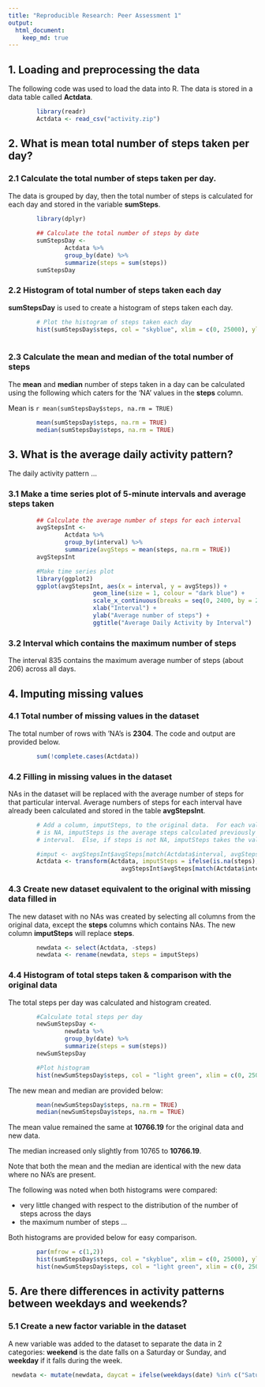 ```yaml
---
title: "Reproducible Research: Peer Assessment 1"
output: 
  html_document:
    keep_md: true
---
```



## 1. Loading and preprocessing the data
The following code was used to load the data into R.  The data is stored in a data table called **Actdata**.

```r
        library(readr)
        Actdata <- read_csv("activity.zip")
```


## 2. What is mean total number of steps taken per day?

### 2.1 Calculate the total number of steps taken per day.

The data is grouped by day, then the total number of steps is calculated for each day and stored in the variable **sumSteps**.

```r
        library(dplyr)
        
        ## Calculate the total number of steps by date
        sumStepsDay <-
                Actdata %>%
                group_by(date) %>%
                summarize(steps = sum(steps))
        sumStepsDay

```

### 2.2 Histogram of total number of steps taken each day

**sumStepsDay** is used to create a histogram of steps taken each day.

```r
        # Plot the histogram of steps taken each day
        hist(sumStepsDay$steps, col = "skyblue", xlim = c(0, 25000), ylim = c(0, 20), breaks = 10, xlab = "Total steps taken in a day", ylab = "Frequency (Days)", main = "Histogram of the number of steps taken each day")
        
```

### 2.3 Calculate the mean and median of the total number of steps

The **mean** and **median** number of steps taken in a day can be calculated using the following which caters for the 'NA' values in the **steps** column.

Mean is `r mean(sumStepsDay$steps, na.rm = TRUE)`

```r
        mean(sumStepsDay$steps, na.rm = TRUE)
        median(sumStepsDay$steps, na.rm = TRUE)
```


## 3. What is the average daily activity pattern?

The daily activity pattern ...

### 3.1 Make a time series plot of 5-minute intervals and average steps taken

```r
        ## Calculate the average number of steps for each interval
        avgStepsInt <-
                Actdata %>%
                group_by(interval) %>%
                summarize(avgSteps = mean(steps, na.rm = TRUE))
        avgStepsInt

        #Make time series plot
        library(ggplot2)
        ggplot(avgStepsInt, aes(x = interval, y = avgSteps)) +
                        geom_line(size = 1, colour = "dark blue") +
                        scale_x_continuous(breaks = seq(0, 2400, by = 200)) +
                        xlab("Interval") +
                        ylab("Average number of steps") +
                        ggtitle("Average Daily Activity by Interval")
```

### 3.2 Interval which contains the maximum number of steps

The interval 835 contains the maximum average number of steps (about 206) across all days.


## 4. Imputing missing values
### 4.1 Total number of missing values in the dataset
The total number of rows with 'NA's is **2304**.  The code and output are provided below.

```r
        sum(!complete.cases(Actdata))
```

### 4.2 Filling in missing values in the dataset
NAs in the dataset will be replaced with the average number of steps for that particular interval.  Average numbers of steps for each interval have already been calculated and stored in the table **avgStepsInt**.

```r

        # Add a column, imputSteps, to the original data.  For each value in the column, if 'steps'
        # is NA, imputSteps is the average steps calculated previously for the corresponding
        # interval.  Else, if steps is not NA, imputSteps takes the value of steps.

        #imput <- avgStepsInt$avgSteps[match(Actdata$interval, avgStepsInt$interval)]
        Actdata <- transform(Actdata, imputSteps = ifelse(is.na(steps), 
                                avgStepsInt$avgSteps[match(Actdata$interval, avgStepsInt$interval)],                                 steps))
```

### 4.3 Create new dataset equivalent to the original with missing data filled in
The new dataset with no NAs was created by selecting all columns from the original data, except the **steps** columns which contains NAs.  The new column **imputSteps** will replace **steps**.

```r
        newdata <- select(Actdata, -steps)
        newdata <- rename(newdata, steps = imputSteps)
```

### 4.4 Histogram of total steps taken & comparison with the original data
The total steps per day was calculated and histogram created.

```r
        #Calculate total steps per day
        newSumStepsDay <-
                newdata %>%
                group_by(date) %>%
                summarize(steps = sum(steps))
        newSumStepsDay

        #Plot histogram
        hist(newSumStepsDay$steps, col = "light green", xlim = c(0, 25000), ylim = c(0, 25), breaks = 10, xlab = "Total steps taken in a day", ylab = "Frequency (Days)", main = "Histogram of the number of steps taken each day")
```

The new mean and median are provided below:
```r
        mean(newSumStepsDay$steps, na.rm = TRUE)
        median(newSumStepsDay$steps, na.rm = TRUE)
```

The mean value remained the same at **10766.19** for the original data and new data.  

The median increased only slightly from 10765 to **10766.19**.  

Note that both the mean and the median are identical with the new data where no NA's are present.

The following was noted when both histograms were compared:

* very little changed with respect to the distribution of the number of steps across the days
* the maximum number of steps ...

Both histograms are provided below for easy comparison.

```r
        par(mfrow = c(1,2))
        hist(sumStepsDay$steps, col = "skyblue", xlim = c(0, 25000), ylim = c(0, 25), breaks = 10, xlab = "Total steps taken in a day", ylab = "Frequency (Days)", main = "Total steps taken with NAs")
        hist(newSumStepsDay$steps, col = "light green", xlim = c(0, 25000), ylim = c(0, 25), breaks = 10, xlab = "Total steps taken in a day", ylab = "Frequency (Days)", main = "Total steps taken without NAs")

```


## 5. Are there differences in activity patterns between weekdays and weekends?

### 5.1 Create a new factor variable in the dataset
A new variable was added to the dataset to separate the data in 2 categories: **weekend** is the date falls on a Saturday or Sunday, and **weekday** if it falls during the week.

```r
 newdata <- mutate(newdata, daycat = ifelse(weekdays(date) %in% c("Saturday", "Sunday"), "weekend", "weekday"))
```


